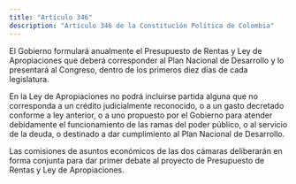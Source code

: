 ```yaml
---
title: "Artículo 346"
description: "Artículo 346 de la Constitución Política de Colombia"
---
```


El Gobierno formulará anualmente el Presupuesto de Rentas y Ley de Apropiaciones que deberá corresponder al Plan Nacional de Desarrollo y lo presentará al Congreso, dentro de los primeros diez días de cada legislatura.

En la Ley de Apropiaciones no podrá incluirse partida alguna que no corresponda a un crédito judicialmente reconocido, o a un gasto decretado conforme a ley anterior, o a uno propuesto por el Gobierno para atender debidamente el funcionamiento de las ramas del poder público, o al servicio de la deuda, o destinado a dar cumplimiento al Plan Nacional de Desarrollo.

Las comisiones de asuntos económicos de las dos cámaras deliberarán en forma conjunta para dar primer debate al proyecto de Presupuesto de Rentas y Ley de Apropiaciones.
